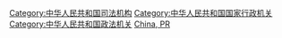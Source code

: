 {{Catmore}}

[[Category:中华人民共和国司法机构|Category:中华人民共和国司法机构]]
[[Category:中华人民共和国国家行政机关|Category:中华人民共和国国家行政机关]]
[[Category:中华人民共和国政法机关|Category:中华人民共和国政法机关]]
[[Category:各国司法行政机关|China, PR]]